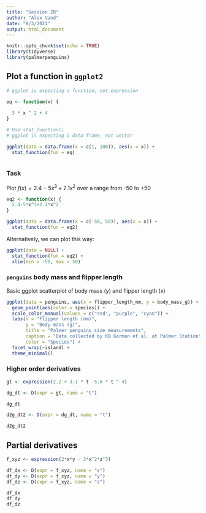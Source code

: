 ```yaml
---
title: "Session 2B"
author: "Alex Vand"
date: "8/3/2021"
output: html_document
---
```


```r
knitr::opts_chunk$set(echo = TRUE)
library(tidyverse)
library(palmerpenguins)
```

## Plot a function in `ggplot2`

```r
# ggplot is expecting a function, not expression

eq <- function(x) {
  
  3 * x ^ 2 + 4
}

# Use stat_function()
# ggplot is expecting a data frame, not vector

ggplot(data = data.frame(x = c(1, 100)), aes(x = x)) +
  stat_function(fun = eq)



```

### Task

Plot $f(x) = 2.4-5x^3+2.1x^2$ over a range from -50 to +50

```r
eq2 <- function(x) {
  2.4-5*x^3+2.1*x^2
}

ggplot(data = data.frame(x = c(-50, 50)), aes(x = x)) +
  stat_function(fun = eq2)
```
Alternatively, we can plot this way:
```r
ggplot(data = NULL) +
  stat_function(fun = eq2) +
  xlim(min = -50, max = 50)
```

### `penguins` body mass and flipper length

Basic ggplot scatterplot of body mass (y) and flipper length (x)

```r
ggplot(data = penguins, aes(x = flipper_length_mm, y = body_mass_g)) +
  geom_point(aes(color = species)) +
  scale_color_manual(values = c("red", "purple", "cyan")) +
  labs(x = "Flipper length (mm)",
       y = "Body mass (g)",
       title = "Palmer penguins size measurements",
       caption = "Data collected by KB Gorman et al. at Palmer Station",
       color = "Species") +
  facet_wrap(~island) +
  theme_minimal()
```

### Higher order derivatives

```r
gt <- expression(2.2 + 3.1 * t -5.6 * t ^ 4)

dg_dt <- D(expr = gt, name = "t")

dg_dt
```
```r
d2g_dt2 <- D(expr = dg_dt, name = "t")

d2g_dt2
```

## Partial derivatives

```r
f_xyz <- expression(2*x*y - 3*x^2*z^3)

df_dx <- D(expr = f_xyz, name = "x")
df_dy <- D(expr = f_xyz, name = "y")
df_dz <- D(expr = f_xyz, name = "z")

df_dx
df_dy
df_dz
```



